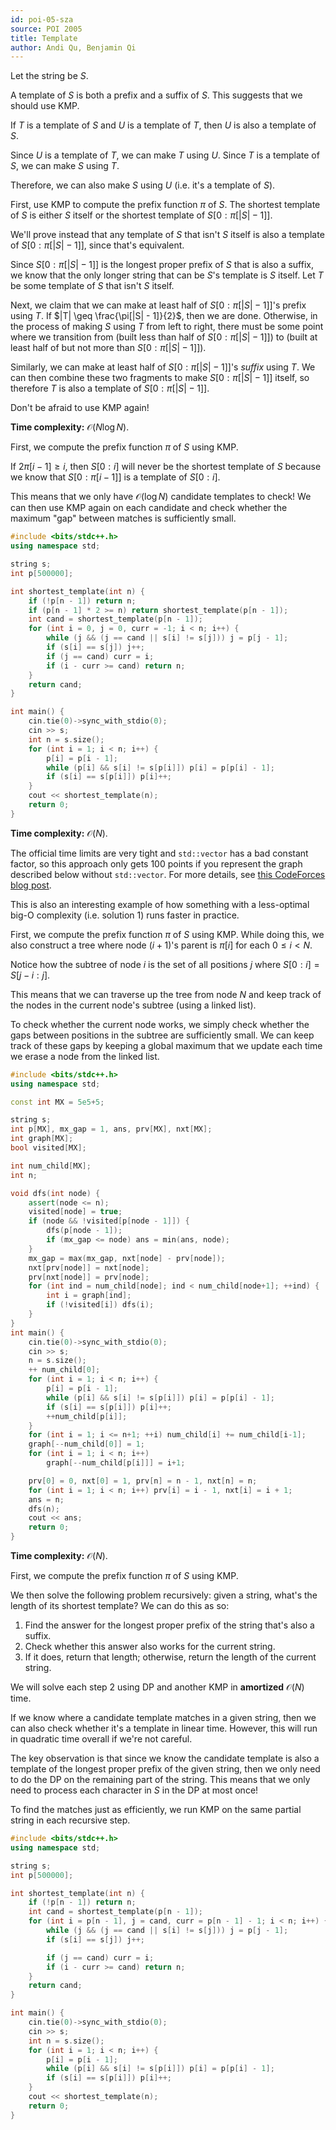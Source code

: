```yaml
---
id: poi-05-sza
source: POI 2005
title: Template
author: Andi Qu, Benjamin Qi
---
```


Let the string be $S$.

<Spoiler title="Hint 1">

A template of $S$ is both a prefix and a suffix of $S$. This suggests that we should use KMP.

</Spoiler>

<Spoiler title="Hint 2">

If $T$ is a template of $S$ and $U$ is a template of $T$, then $U$ is also a template of $S$.

<Spoiler title="Proof">

Since $U$ is a template of $T$, we can make $T$ using $U$. Since $T$ is a template of $S$, we can make $S$ using $T$.

Therefore, we can also make $S$ using $U$ (i.e. it's a template of $S$).

</Spoiler>

</Spoiler>

<Spoiler title="Hint 3">

First, use KMP to compute the prefix function $\pi$ of $S$. The shortest template of $S$ is either $S$ itself or the shortest template of $S[0 : \pi[|S| - 1]]$.

<Spoiler title="Proof">

We'll prove instead that any template of $S$ that isn't $S$ itself is also a template of $S[0 : \pi[|S| - 1]]$, since that's equivalent.

Since $S[0 : \pi[|S| - 1]]$ is the longest proper prefix of $S$ that is also a suffix, we know that the only longer string that can be $S$'s template is $S$ itself. Let $T$ be some template of $S$ that isn't $S$ itself.

Next, we claim that we can make at least half of $S[0 : \pi[|S| - 1]]$'s prefix using $T$. If $|T| \geq \frac{\pi[|S| - 1]}{2}$, then we are done. Otherwise, in the process of making $S$ using $T$ from left to right, there must be some point where we transition from (built less than half of $S[0 : \pi[|S| - 1]]$) to (built at least half of but not more than $S[0 : \pi[|S| - 1]]$).

Similarly, we can make at least half of $S[0 : \pi[|S| - 1]]$'s *suffix* using $T$. We can then combine these two fragments to make $S[0 : \pi[|S| - 1]]$ itself, so therefore $T$ is also a template of $S[0 : \pi[|S| - 1]]$.

</Spoiler>

</Spoiler>

<Spoiler title="Hint 4">

Don't be afraid to use KMP again!

</Spoiler>

<Spoiler title="Solution 1">

**Time complexity:** $\mathcal O(N \log N)$.

First, we compute the prefix function $\pi$ of $S$ using KMP.

If $2\pi[i - 1] \geq i$, then $S[0 : i]$ will never be the shortest template of $S$ because we know that $S[0 : \pi[i - 1]]$ is a template of $S[0 : i]$.

This means that we only have $\mathcal O(\log N)$ candidate templates to check! We can then use KMP again on each candidate and check whether the maximum "gap" between matches is sufficiently small.

```cpp
#include <bits/stdc++.h>
using namespace std;

string s;
int p[500000];

int shortest_template(int n) {
    if (!p[n - 1]) return n;
    if (p[n - 1] * 2 >= n) return shortest_template(p[n - 1]);
    int cand = shortest_template(p[n - 1]);
    for (int i = 0, j = 0, curr = -1; i < n; i++) {
        while (j && (j == cand || s[i] != s[j])) j = p[j - 1];
        if (s[i] == s[j]) j++;
        if (j == cand) curr = i;
        if (i - curr >= cand) return n;
    }
    return cand;
}

int main() {
    cin.tie(0)->sync_with_stdio(0);
    cin >> s;
    int n = s.size();
    for (int i = 1; i < n; i++) {
        p[i] = p[i - 1];
        while (p[i] && s[i] != s[p[i]]) p[i] = p[p[i] - 1];
        if (s[i] == s[p[i]]) p[i]++;
    }
    cout << shortest_template(n);
    return 0;
}
```

</Spoiler>

<Spoiler title="Solution 2">

**Time complexity:** $\mathcal O(N)$.

<Warning>

The official time limits are very tight and `std::vector` has a bad constant factor, so this approach only gets 100 points if you represent the graph described below without `std::vector`. For more details, see [this CodeForces blog post](https://codeforces.com/blog/entry/67883).

This is also an interesting example of how something with a less-optimal big-O complexity (i.e. solution 1) runs faster in practice.

</Warning>

First, we compute the prefix function $\pi$ of $S$ using KMP. While doing this, we also construct a tree where node $(i + 1)$'s parent is $\pi[i]$ for each $0 \leq i < N$.

Notice how the subtree of node $i$ is the set of all positions $j$ where $S[0 : i] = S[j - i : j]$.

This means that we can traverse up the tree from node $N$ and keep track of the nodes in the current node's subtree (using a linked list).

To check whether the current node works, we simply check whether the gaps between positions in the subtree are sufficiently small. We can keep track of these gaps by keeping a global maximum that we update each time we erase a node from the linked list.

```cpp
#include <bits/stdc++.h>
using namespace std;

const int MX = 5e5+5;

string s;
int p[MX], mx_gap = 1, ans, prv[MX], nxt[MX];
int graph[MX];
bool visited[MX];

int num_child[MX];
int n;

void dfs(int node) {
    assert(node <= n);
    visited[node] = true;
    if (node && !visited[p[node - 1]]) {
        dfs(p[node - 1]);
        if (mx_gap <= node) ans = min(ans, node);
    }
    mx_gap = max(mx_gap, nxt[node] - prv[node]);
    nxt[prv[node]] = nxt[node];
    prv[nxt[node]] = prv[node];
    for (int ind = num_child[node]; ind < num_child[node+1]; ++ind) {
        int i = graph[ind];
        if (!visited[i]) dfs(i);
    }
}
int main() {
    cin.tie(0)->sync_with_stdio(0);
    cin >> s;
    n = s.size();
    ++ num_child[0];
    for (int i = 1; i < n; i++) {
        p[i] = p[i - 1];
        while (p[i] && s[i] != s[p[i]]) p[i] = p[p[i] - 1];
        if (s[i] == s[p[i]]) p[i]++;
        ++num_child[p[i]];
    }
    for (int i = 1; i <= n+1; ++i) num_child[i] += num_child[i-1];
    graph[--num_child[0]] = 1;
    for (int i = 1; i < n; i++)
        graph[--num_child[p[i]]] = i+1;

    prv[0] = 0, nxt[0] = 1, prv[n] = n - 1, nxt[n] = n;
    for (int i = 1; i < n; i++) prv[i] = i - 1, nxt[i] = i + 1;
    ans = n;
    dfs(n);
    cout << ans;
    return 0;
}
```

</Spoiler>

<Spoiler title="Solution 3">

**Time complexity:** $\mathcal O(N)$.

First, we compute the prefix function $\pi$ of $S$ using KMP.

We then solve the following problem recursively: given a string, what's the length of its shortest template? We can do this as so:
1. Find the answer for the longest proper prefix of the string that's also a suffix.
2. Check whether this answer also works for the current string.
3. If it does, return that length; otherwise, return the length of the current string.

We will solve each step 2 using DP and another KMP in **amortized** $\mathcal O(N)$ time.

If we know where a candidate template matches in a given string, then we can also check whether it's a template in linear time. However, this will run in quadratic time overall if we're not careful.

The key observation is that since we know the candidate template is also a template of the longest proper prefix of the given string, then we only need to do the DP on the remaining part of the string. This means that we only need to process each character in $S$ in the DP at most once!

To find the matches just as efficiently, we run KMP on the same partial string in each recursive step.

```cpp
#include <bits/stdc++.h>
using namespace std;

string s;
int p[500000];

int shortest_template(int n) {
    if (!p[n - 1]) return n;
    int cand = shortest_template(p[n - 1]);
    for (int i = p[n - 1], j = cand, curr = p[n - 1] - 1; i < n; i++) {
        while (j && (j == cand || s[i] != s[j])) j = p[j - 1];
        if (s[i] == s[j]) j++;

        if (j == cand) curr = i;
        if (i - curr >= cand) return n;
    }
    return cand;
}

int main() {
    cin.tie(0)->sync_with_stdio(0);
    cin >> s;
    int n = s.size();
    for (int i = 1; i < n; i++) {
        p[i] = p[i - 1];
        while (p[i] && s[i] != s[p[i]]) p[i] = p[p[i] - 1];
        if (s[i] == s[p[i]]) p[i]++;
    }
    cout << shortest_template(n);
    return 0;
}
```

</Spoiler>
